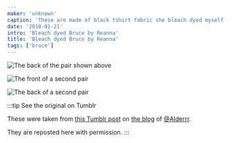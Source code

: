 ```yaml
---
maker: 'unknown'
caption: 'These are made of black tshirt fabric she bleach dyed myself, using desert plants for the design.'
date: '2018-01-21'
intro: 'Bleach dyed Bruce by Reanna'
title: 'Bleach dyed Bruce by Reanna'
tags: ['bruce']
---
```


<!-- truncate -->

![The back of the pair shown above](https://posts.freesewing.org/uploads/bleach_dyed_bruce_1_back_c91de98a99.jpg 'The back of the pair shown above')

![The front of a second pair](https://posts.freesewing.org/uploads/bleach_dyed_bruce_2_front_d9e26ac24b.jpg 'The front of a second pair')

![The back of a second pair](https://posts.freesewing.org/uploads/bleach_dyed_bruce_2_back_f97d0b323f.jpg 'The back of a second pair')

:::tip See the original on Tumblr

These were taken from [this Tumblr post](http://alderrr.tumblr.com/post/168948306776/christmas-crafting-2-pairs-of-mens-underwear)
on [the blog](http://alderrr.tumblr.com/) of [@Alderrr](/users/Alderrr).

They are reposted here with permission.
:::
